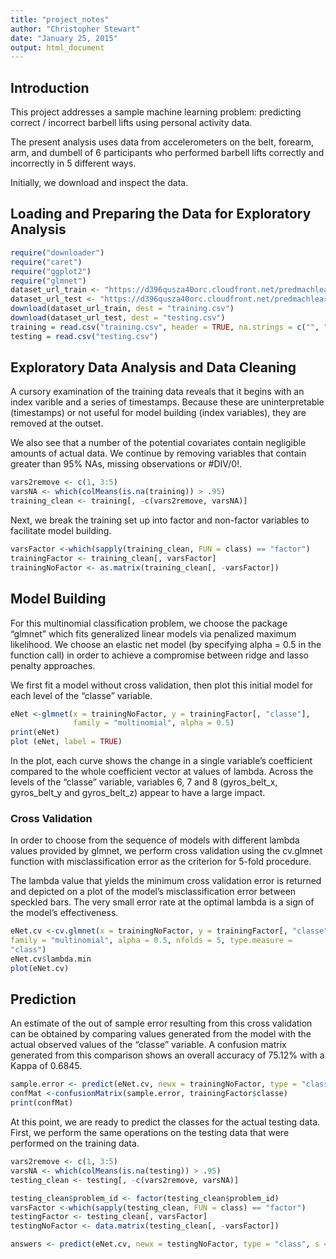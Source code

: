 ```yaml
---
title: "project_notes"
author: "Christopher Stewart"
date: "January 25, 2015"
output: html_document
---
```

  
## Introduction 
This project addresses a sample machine learning problem: predicting correct / incorrect barbell lifts using personal activity data. 

The present analysis uses data from accelerometers on the belt, forearm, arm, and dumbell of 6 participants who performed barbell lifts correctly and incorrectly in 5 different ways.

Initially, we download and inspect the data.

## Loading and Preparing the Data for Exploratory Analysis

```r
require("downloader")
require("caret")
require("ggplot2")
require("glmnet")
dataset_url_train <- "https://d396qusza40orc.cloudfront.net/predmachlearn/pml-training.csv"
dataset_url_test <- "https://d396qusza40orc.cloudfront.net/predmachlearn/pml-testing.csv"
download(dataset_url_train, dest = "training.csv")
download(dataset_url_test, dest = "testing.csv")
training = read.csv("training.csv", header = TRUE, na.strings = c("", "NA","#DIV/0!"))
testing = read.csv("testing.csv")
```

## Exploratory Data Analysis and Data Cleaning

A cursory examination of the training data reveals that it begins with an index varible and a series of timestamps. Because these are uninterpretable (timestamps) or not useful for model building (index variables), they are removed at the outset.

We also see that a number of the potential covariates contain negligible amounts of actual data. We continue by removing variables that contain greater than 95% NAs, missing observations or #DIV/0!.


```r
vars2remove <- c(1, 3:5)
varsNA <- which(colMeans(is.na(training)) > .95)
training_clean <- training[, -c(vars2remove, varsNA)]
```

Next, we break the training set up into factor and non-factor variables to facilitate model building.

```r
varsFactor <-which(sapply(training_clean, FUN = class) == "factor")
trainingFactor <- training_clean[, varsFactor]
trainingNoFactor <- as.matrix(training_clean[, -varsFactor])
```


## Model Building

For this multinomial classification problem, we choose the package "glmnet" which fits generalized linear models via penalized maximum likelihood. We choose an elastic net model (by specifying alpha = 0.5 in the function call) in order to achieve a compromise between ridge and lasso penalty approaches. 

We first fit a model without cross validation, then plot this initial model for each level of the "classe" variable.


```r
eNet <-glmnet(x = trainingNoFactor, y = trainingFactor[, "classe"], 
              family = "multinomial", alpha = 0.5)
print(eNet)
plot (eNet, label = TRUE)
```

In the plot, each curve shows the change in a single variable's coefficient compared to the whole coefficient vector at values of lambda. Across the levels of the "classe" variable, variables 6, 7 and 8 (gyros_belt_x, gyros_belt_y and gyros_belt_z) appear to have a large impact. 


### Cross Validation

In order to choose from the sequence of models with different lambda values provided by glmnet, we perform cross validation using the cv.glmnet function with misclassification error as the criterion for 5-fold procedure. 

The lambda value that yields the minimum cross validation error is returned and depicted on a plot of the model's misclassification error between speckled bars. The very small error rate at the optimal lambda is a sign of the model's effectiveness. 


```r
eNet.cv <-cv.glmnet(x = trainingNoFactor, y = trainingFactor[, "classe"], 
family = "multinomial", alpha = 0.5, nfolds = 5, type.measure = 
"class")
eNet.cv$lambda.min
plot(eNet.cv)

```


## Prediction

An estimate of the out of sample error resulting from this cross validation can be obtained by comparing values generated from the model with the actual observed values of the "classe" variable. A confusion matrix generated from this comparison shows an overall accuracy of 75.12% with a Kappa of 0.6845. 


```r
sample.error <- predict(eNet.cv, newx = trainingNoFactor, type = "class", s = "lambda.min")
confMat <-confusionMatrix(sample.error, trainingFactor$classe)
print(confMat)
```


At this point, we are ready to predict the classes for the actual testing data. First, we perform the same operations on the testing data that were performed on the training data. 


```r
vars2remove <- c(1, 3:5)
varsNA <- which(colMeans(is.na(testing)) > .95)
testing_clean <- testing[, -c(vars2remove, varsNA)]

testing_clean$problem_id <- factor(testing_clean$problem_id)
varsFactor <-which(sapply(testing_clean, FUN = class) == "factor")
testingFactor <- testing_clean[, varsFactor]
testingNoFactor <- data.matrix(testing_clean[, -varsFactor])

answers <- predict(eNet.cv, newx = testingNoFactor, type = "class", s = "lambda.min")
```